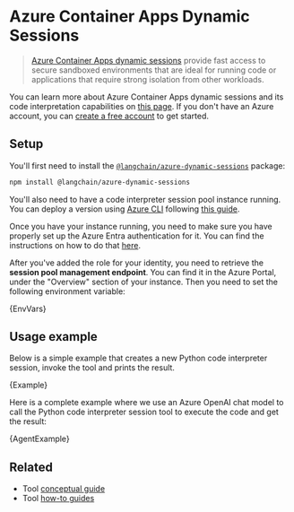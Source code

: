# Azure Container Apps Dynamic Sessions

> [Azure Container Apps dynamic sessions](https://learn.microsoft.com/azure/container-apps/sessions) provide fast access to secure sandboxed environments that are ideal for running code or applications that require strong isolation from other workloads.

You can learn more about Azure Container Apps dynamic sessions and its code interpretation capabilities on [this page](https://learn.microsoft.com/azure/container-apps/sessions). If you don't have an Azure account, you can [create a free account](https://azure.microsoft.com/free/) to get started.

## Setup

You'll first need to install the [`@langchain/azure-dynamic-sessions`](https://www.npmjs.com/package/@langchain/azure-dynamic-sessions) package:


<IntegrationInstallTooltip></IntegrationInstallTooltip>

```bash npm2yarn
npm install @langchain/azure-dynamic-sessions
```

You'll also need to have a code interpreter session pool instance running. You can deploy a version using [Azure CLI](https://learn.microsoft.com/cli/azure/install-azure-cli) following [this guide](https://learn.microsoft.com/azure/container-apps/sessions-code-interpreter).

Once you have your instance running, you need to make sure you have properly set up the Azure Entra authentication for it. You can find the instructions on how to do that [here](https://learn.microsoft.com/azure/container-apps/sessions?tabs=azure-cli#authentication).

After you've added the role for your identity, you need to retrieve the **session pool management endpoint**. You can find it in the Azure Portal, under the "Overview" section of your instance. Then you need to set the following environment variable:


<CodeBlock language="text">{EnvVars}</CodeBlock>

## Usage example

Below is a simple example that creates a new Python code interpreter session, invoke the tool and prints the result.


<CodeBlock language="typescript">{Example}</CodeBlock>

Here is a complete example where we use an Azure OpenAI chat model to call the Python code interpreter session tool to execute the code and get the result:


<CodeBlock language="typescript">{AgentExample}</CodeBlock>


## Related

- Tool [conceptual guide](/docs/concepts/#tools)
- Tool [how-to guides](/docs/how_to/#tools)
